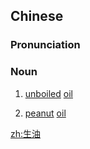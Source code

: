==Chinese==
{{zh-forms}}

===Pronunciation===
{{zh-pron
|m=shēngyóu
|c=saang1 jau4
|mn=qz:sng-iû/tw,xm,zz:seng-iû
|cat=n
}}

===Noun===
{{zh-noun}}

# [[unboiled]] [[oil]]
# {{lb|zh|dialect}} [[peanut]] [[oil]]

[[zh:生油]]